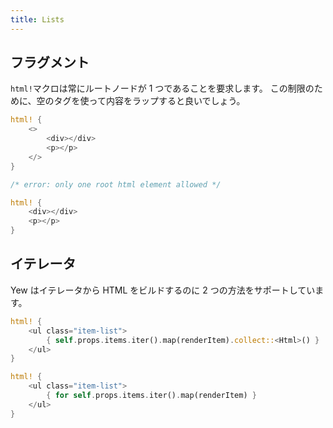 ```yaml
---
title: Lists
---
```


## フラグメント

`html!`マクロは常にルートノードが 1 つであることを要求します。
この制限のために、空のタグを使って内容をラップすると良いでしょう。

<!--DOCUSAURUS_CODE_TABS-->
<!--Valid-->

```rust
html! {
    <>
        <div></div>
        <p></p>
    </>
}
```

<!--Invalid-->

```rust
/* error: only one root html element allowed */

html! {
    <div></div>
    <p></p>
}
```

<!--END_DOCUSAURUS_CODE_TABS-->

## イテレータ

Yew はイテレータから HTML をビルドするのに 2 つの方法をサポートしています。

<!--DOCUSAURUS_CODE_TABS-->
<!--Syntax Type 1-->

```rust
html! {
    <ul class="item-list">
        { self.props.items.iter().map(renderItem).collect::<Html>() }
    </ul>
}
```

<!--Syntax Type 2-->

```rust
html! {
    <ul class="item-list">
        { for self.props.items.iter().map(renderItem) }
    </ul>
}
```

<!--END_DOCUSAURUS_CODE_TABS-->

